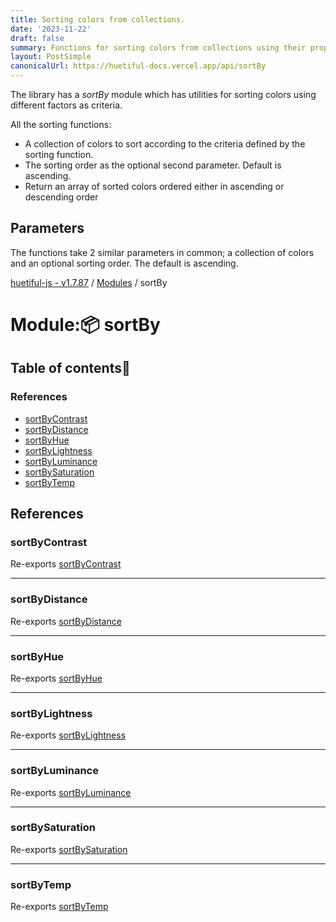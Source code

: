 ```yaml
---
title: Sorting colors from collections.
date: '2023-11-22'
draft: false
summary: Functions for sorting colors from collections using their properties.
layout: PostSimple
canonicalUrl: https://huetiful-docs.vercel.app/api/sortBy
---
```


The library has a _sortBy_ module which has utilities for sorting colors using different factors as criteria.

All the sorting functions:

- A collection of colors to sort according to the criteria defined by the sorting function.
- The sorting order as the optional second parameter. Default is ascending.
- Return an array of sorted colors ordered either in ascending or descending order

## Parameters

The functions take 2 similar parameters in common; a collection of colors and an optional sorting order. The default is ascending.


[huetiful-js - v1.7.87](../README.md) / [Modules](../modules.md) / sortBy

# Module::package: sortBy

## Table of contents:scroll:

### References

- [sortByContrast](sortBy.md#sortbycontrast)
- [sortByDistance](sortBy.md#sortbydistance)
- [sortByHue](sortBy.md#sortbyhue)
- [sortByLightness](sortBy.md#sortbylightness)
- [sortByLuminance](sortBy.md#sortbyluminance)
- [sortBySaturation](sortBy.md#sortbysaturation)
- [sortByTemp](sortBy.md#sortbytemp)

## References

### sortByContrast

Re-exports [sortByContrast](index.md#sortbycontrast)

___

### sortByDistance

Re-exports [sortByDistance](index.md#sortbydistance)

___

### sortByHue

Re-exports [sortByHue](index.md#sortbyhue)

___

### sortByLightness

Re-exports [sortByLightness](index.md#sortbylightness)

___

### sortByLuminance

Re-exports [sortByLuminance](index.md#sortbyluminance)

___

### sortBySaturation

Re-exports [sortBySaturation](index.md#sortbysaturation)

___

### sortByTemp

Re-exports [sortByTemp](index.md#sortbytemp)


